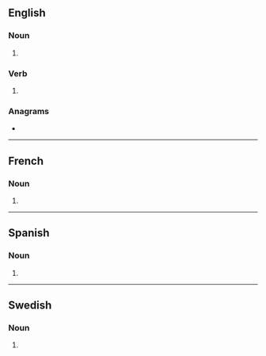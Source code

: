 ==English==

===Noun===
{{head|en|noun form}}

# {{plural of|en|samba}}

===Verb===
{{head|en|verb form}}

# {{en-third-person singular of|samba}}

===Anagrams===
* {{anagrams|en|a=aabmss|ambass}}

----

==French==

===Noun===
{{head|fr|noun plural form|g=?}}

# {{plural of|fr|samba}}

----

==Spanish==

===Noun===
{{head|es|noun form}}

# {{plural of|es|samba}}

----

==Swedish==

===Noun===
{{head|sv|noun form}}

# {{sv-noun-form-indef-gen|samba}}
